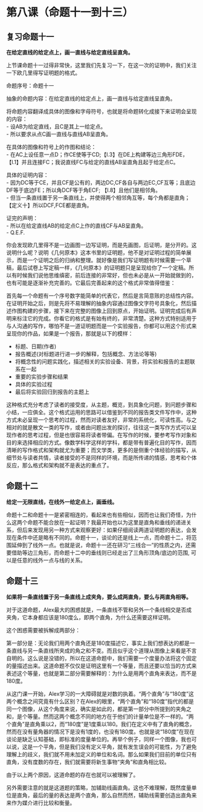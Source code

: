 # 第八课（命题十一到十三）

## 复习命题十一
**在给定直线的给定点上，画一直线与给定直线呈直角。**

上节课命题十一过得非常快，这里我们先复习一下，在这一次的证明中，我们关注一下欧几里得写证明题的格式。

命题序号：命题十一 

抽象的命题内容：在给定直线的给定点上，画一直线与给定直线呈直角。

将命题内容翻译成具体的图像和字母符号，也就是将命题转化成接下来证明会呈现的内容：<br>
- 设AB为给定直线，且C是其上一给定点。<br>
- 所以要求从点C画一直线与直线AB呈直角。

在具体的图像和符号上的作图和结论：<br>
- 在AC上设任意一点D；作CE使等于CD;【I.3】在DE上构建等边三角形FDE，【I.1】并且连接FC；我说直线FC与给定的直线AB呈直角且起于给定点C。

具体的证明内容：<br>
- 因为DC等于CE，并且CF是公有的，两边DC,CF各自与两边EC,CF互等；且底边DF等于底边FE；所以角DCF等于角ECF; 【I.8】且他们是相邻角。<br>
- 但当一条直线置于另一条直线上，并使得两个相邻角互等，每个角都是直角；【定义十】所以DCF,FCE都是直角。

证完的声明：<br>
- 所以在给定直线AB的给定点C上作的直线CF与AB呈直角。<br>
- Q.E.F.

你会发现欧几里得不是一边画图一边写证明，而是先画图，后证明，是分开的。这说明什么呢？说明《几何原本》这本书里的证明题，他不是对证明过程的简单展示，而是一个证明之后的归纳和整理。就好像是我们写证明题有时候需要一个草稿，最后试卷上写定稿一样，《几何原本》的证明题只是呈现给你了一个定稿。所以有时候我们说他思维缜密，前后连接的非常好，但也未必是从一开始就做到的，也有可能是逐渐补充完善的。它最后完善起来的这个格式非常值得借鉴：

首先每一个命题有一个序号数字能简单的代表它，然后是言简意赅的总结性内容。在证明开始之后，则是先将不易理解的抽象内容通过图像文字符号具象化，然后描述作图构建的步骤，接下来在完整的图像上回到原点，开始证明。证明完成后有声明来标注它的完成。你看它的格式是有始有终的，非常清楚。这种方式特别适用于与人沟通的写作，哪怕不是一道证明题而是一个实验报告，你都可以用这个形式来呈现你的作品，如果是一个报告，那就是以下的模样：

 - 标题、日期(作者)
 - 报告概述(对标题进行进一步的解释，包括概念、方法论等等)
 - 将概念性的问题实践化，描述相关的实验设备、背景，将实验和报告的主题联系在一起
 - 重要的实验步骤和结果
 - 具体的实验过程
 - 最后将实验回归到报告的主题上

这种格式充分考虑了读者的接受度，从主题，概览，到具象化问题，到问题步骤和小结，一应俱全。这个格式运用的思路可以借鉴到不同的报告类文件写作中，这种方式未必呈现一个思考的过程，然而对读者友好，非常的系统化，可读性高。与之相对的就是散文一类的写作，或者由问题出发的探讨，往往这一类写作方式可以呈现作者的思考过程，但是也很容易将读者带偏。在写作的时候，要参考写作对象和目的来选择相应的方式。像数学科学这样的学科，都是带有普遍化目的写作，因而清晰的写作格式和架构就尤为重要；而文学类，更多的是侧重个体经验的描写，从细节处与读者共情，读者接受的不是同样的环境，而是所传递的情感，思考和个体反应，那么格式和架构就不是表达的重点了。

## 命题十二
**给定一无限直线，在线外一给定点上，画垂线。**

命题十二和命题十一是紧密相连的，看起来也有些相似，因而也让我们奇怪，为什么这两个命题不能合放在一起证明？我最开始也以为这里是直角和垂线的递进关系，但后来发现用另一种方式来观察更好：如果仔细阅读两道证明题的表达，会发现在条件中还是略有不同的。命题十一，谈论的还是线上一点，而命题十二，将范围延伸到了线外一点。也就是说，命题十一还在研习“三线合一”的性质之内，还需要借助等边三角形，而命题十二中的垂线则已经走出了三角形顶角/底边的范围, 可以是任意的线外一点与线的关系。

## 命题十三
**如果将一条直线置于另一条直线上成夹角，要么成两直角，要么与两直角相等。**

对于这道命题，Alex最大的困惑就是，一条直线不管和另外一个条线相交是否成夹角，它本身都应该是180度么，即两个直角，为什么还需要这样证明。

这个困惑需要被拆解成两部分：

第一部分是：无论我们用两个直角还是180度描述它，事实上我们想表达的都是一条直线与另一条直线所夹成的角之和不变。而且似乎这个道理从图像上来看是不言自明的。这么说是没错的，所以在这道命题中，我们需要一个度量办法将这个固定的量描述出来。这道命题不仅仅是证明这里有一个等量，而且还要以恰当的方式来表述这个等量，也就是第二部分需要解释的：为什么是用两个直角来表达，而不是180度。

从这门课一开始，Alex学习的一大障碍就是对数的执着。“两个直角”与“180度”这两个概念之间究竟有什么区别？在Alex的眼里，“两个直角”和“180度”指代的都是同一个图像，从这个角度来说，确实是如此的，都是第一部分中所提到的夹角之和，是个等量。然而这两个概念不同的地方在于他们的计量单位是不一样的。“两个直角”是直角乘以2，而“180度”是1度乘以180。我们在定义中有了直角的概念，然而在没有量角器的情况下是没有1度的，也没有180度。也就是说“180度”在现在谈论是缺乏认知基础，即标准的度量单位的。再举个例子，同样一个图像，我也可以说，这是一个平角，但是我们没有定义平角，就有发生误会的可能性，为了避免理解上的歧义，我们就不用未加定义的单位和名词。那么如果我们目前的单位只有直角，没有度数的存在，我们就需要将新生事物“夹角”和直角相比较。

由于以上两个原因，这道命题的存在也就可以被理解了。

另外需要注意的就是这道题的策略，加辅助线画直角。这也不难理解，既然度量单位是直角，最后的量的表达是两个直角，那么自然而然，辅助线需要创造出直角来来作为媒介进行比较和衡量。
